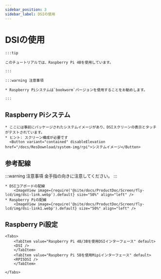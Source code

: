 ```yaml
---
sidebar_position: 3
sidebar_label: DSIの使用
---
```



# DSIの使用

    :::tip

    このチュートリアルでは、Raspberry Pi 4Bを使用しています。

    :::

    :::warning 注意事項

    * Raspberry Piシステムは`bookworm`バージョンを使用することをお勧めします。

    :::

## Raspberry Piシステム
    * ここには事前にパッケージされたシステムイメージがあり、DSIスクリーンの表示とタッチがテストされています。
    * ヒント: スクリーン構成が必要です
      <Button variant="contained" disableElevation href="/docs/ResDownload/system-img/rpi">システムイメージ</Button>

## 参考配線

:::warning 注意事項
金手指の向きに注意してください。
:::


    * DSIコアボードの配線
        <ImageView image={require('@site/docs/ProductDoc/Screen/fly-lcd/img/dsi-link.webp').default} size="50%" align="left" />
    * Raspberry Piの配線
        <ImageView image={require('@site/docs/ProductDoc/Screen/fly-lcd/img/dsi-link1.webp').default} size="50%" align="left" />

## Raspberry Pi設定

    <Tabs>
        <TabItem value="Raspberry Pi 4B/3Bを使用DSIインターフェース" default>
        <DSI />
        </TabItem>
        <TabItem value="Raspberry Pi 5Bを使用Mipiインターフェース" default>
        <RPI5DSI />
        </TabItem>

    </Tabs>